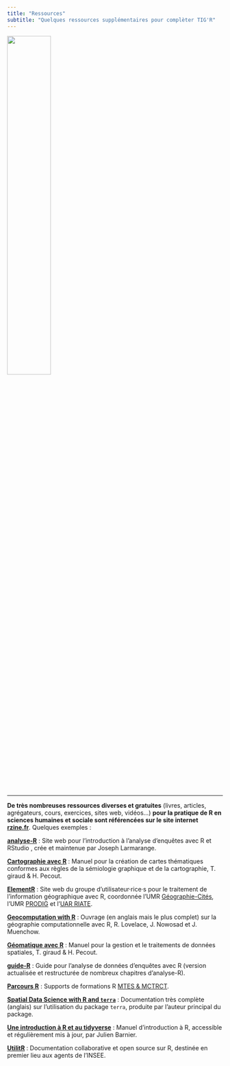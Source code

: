 ```yaml
---
title: "Ressources"
subtitle: "Quelques ressources supplémentaires pour complèter TIG'R"
---
```


::: column-margin
![](img/rzine.png){width="45%"}
:::

------------------------------------------------------------------------

**De très nombreuses ressources diverses et gratuites** (livres, articles, agrégateurs, cours, exercices, sites web, vidéos...) **pour la pratique de R en sciences humaines et sociale sont référencées sur le site internet** [**rzine.fr**](https://rzine.fr/publication/). Quelques exemples :

<i class="bi bi-diagram-2"></i> [**analyse-R**](https://larmarange.github.io/analyse-R/) : Site web pour l'introduction à l'analyse d'enquêtes avec R et RStudio , crée et maintenue par Joseph Larmarange.

<i class="bi bi-book"></i> [**Cartographie avec R**](https://rcarto.github.io/cartographie_avec_r/) : Manuel pour la création de cartes thématiques conformes aux règles de la sémiologie graphique et de la cartographie, T. giraud & H. Pecout.

<i class="bi bi-diagram-2"></i> [**ElementR**](https://elementr.netlify.app/) : Site web du groupe d'utilisateur·rice·s pour le traitement de l'information géographique avec R, coordonnée l'UMR [Géographie-Cités](https://geographie-cites.cnrs.fr/), l'UMR [PRODIG](https://www.prodig.cnrs.fr/) et l'[UAR RIATE](https://riate.cnrs.fr/).

<i class="bi bi-book"></i> [**Geocomputation with R**](https://geocompr.robinlovelace.net/) : Ouvrage (en anglais mais le plus complet) sur la géographie computationnelle avec R, R. Lovelace, J. Nowosad et J. Muenchow.

<i class="bi bi-book"></i> [**Géomatique avec R**](https://rcarto.github.io/geomatique_avec_r/) : Manuel pour la gestion et le traitements de données spatiales, T. giraud & H. Pecout.

<i class="bi bi-book"></i> [**guide-R**](https://larmarange.github.io/guide-R/) : Guide pour l'analyse de données d'enquêtes avec R (version actualisée et restructurée de nombreux chapitres d'analyse-R).

<i class="bi bi-diagram-2"></i> [**Parcours R**](https://mtes-mct.github.io/parcours-r/) : Supports de formations R [MTES & MCTRCT](https://www.ecologie.gouv.fr/).

<i class="bi bi-diagram-2"></i> [**Spatial Data Science with R and `terra`**](https://rspatial.org/index.html) : Documentation très complète (anglais) sur l'utilisation du package `terra`, produite par l'auteur principal du package.

<i class="bi bi-book"></i> [**Une introduction à R et au tidyverse**](https://juba.github.io/tidyverse/) : Manuel d'introduction à R, accessible et régulièrement mis à jour, par Julien Barnier.

<i class="bi bi-diagram-2"></i> [**UtilitR**](https://www.utilitr.org/) : Documentation collaborative et open source sur R, destinée en premier lieu aux agents de l'INSEE.
